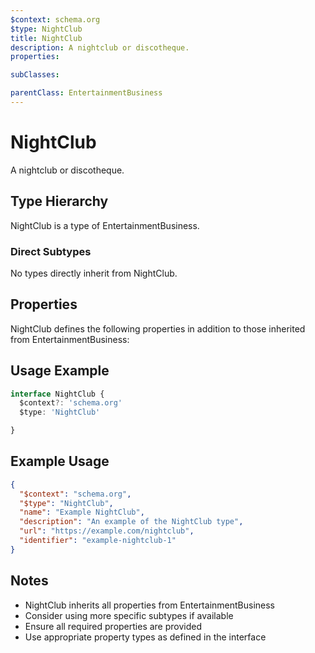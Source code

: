 ```yaml
---
$context: schema.org
$type: NightClub
title: NightClub
description: A nightclub or discotheque.
properties:

subClasses:

parentClass: EntertainmentBusiness
---
```


# NightClub

A nightclub or discotheque.

## Type Hierarchy

NightClub is a type of EntertainmentBusiness.

### Direct Subtypes

No types directly inherit from NightClub.

## Properties

NightClub defines the following properties in addition to those inherited from EntertainmentBusiness:



## Usage Example

```typescript
interface NightClub {
  $context?: 'schema.org'
  $type: 'NightClub'

}
```

## Example Usage

```json
{
  "$context": "schema.org",
  "$type": "NightClub",
  "name": "Example NightClub",
  "description": "An example of the NightClub type",
  "url": "https://example.com/nightclub",
  "identifier": "example-nightclub-1"
}
```

## Notes

- NightClub inherits all properties from EntertainmentBusiness
- Consider using more specific subtypes if available
- Ensure all required properties are provided
- Use appropriate property types as defined in the interface
